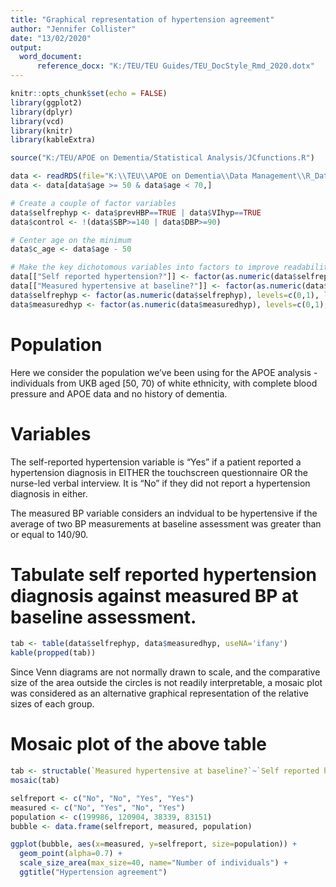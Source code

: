 ```yaml
---
title: "Graphical representation of hypertension agreement"
author: "Jennifer Collister"
date: "13/02/2020"
output: 
  word_document:
      reference_docx: "K:/TEU/TEU Guides/TEU_DocStyle_Rmd_2020.dotx"
---
```


```r
knitr::opts_chunk$set(echo = FALSE)
library(ggplot2)
library(dplyr)
library(vcd)
library(knitr)
library(kableExtra)

source("K:/TEU/APOE on Dementia/Statistical Analysis/JCfunctions.R")
```

```r
data <- readRDS(file="K:\\TEU\\APOE on Dementia\\Data Management\\R_Dataframes_TLA\\38358\\Organised\\apoe_excl.rds")
data <- data[data$age >= 50 & data$age < 70,]

# Create a couple of factor variables
data$selfrephyp <- data$prevHBP==TRUE | data$VIhyp==TRUE
data$control <- !(data$SBP>=140 | data$DBP>=90)

# Center age on the minimum
data$c_age <- data$age - 50

# Make the key dichotomous variables into factors to improve readability of outputs
data[["Self reported hypertension?"]] <- factor(as.numeric(data$selfrephyp), levels=c(0,1), labels=c("No", "Yes"))
data[["Measured hypertensive at baseline?"]] <- factor(as.numeric(data$measuredhyp), levels=c(0,1), labels=c("No", "Yes"))
data$selfrephyp <- factor(as.numeric(data$selfrephyp), levels=c(0,1), labels=c("Did not report hypertension", "Self-reported hypertensive"))
data$measuredhyp <- factor(as.numeric(data$measuredhyp), levels=c(0,1), labels=c("Not hypertensive at baseline", "Measured hypertensive at baseline"))

```

# Population

Here we consider the population we've been using for the APOE analysis - individuals from UKB aged [50, 70) of white ethnicity, with complete blood pressure and APOE data and no history of dementia.

# Variables

The self-reported hypertension variable is "Yes" if a patient reported a hypertension diagnosis in EITHER the touchscreen questionnaire OR the nurse-led verbal interview. It is "No" if they did not report a hypertension diagnosis in either.

The measured BP variable considers an indvidual to be hypertensive if the average of two BP measurements at baseline assessment was greater than or equal to 140/90.

# Tabulate self reported hypertension diagnosis against measured BP at baseline assessment.

```r

tab <- table(data$selfrephyp, data$measuredhyp, useNA='ifany')
kable(propped(tab))

```

Since Venn diagrams are not normally drawn to scale, and the comparative size of the area outside the circles is not readily interpretable, a mosaic plot was considered as an alternative graphical representation of the relative sizes of each group.


# Mosaic plot of the above table

```r

tab <- structable(`Measured hypertensive at baseline?`~`Self reported hypertension?`, data=data)
mosaic(tab)

```




```r

selfreport <- c("No", "No", "Yes", "Yes")
measured <- c("No", "Yes", "No", "Yes")
population <- c(199986, 120904, 38339, 83151)
bubble <- data.frame(selfreport, measured, population)

ggplot(bubble, aes(x=measured, y=selfreport, size=population)) + 
  geom_point(alpha=0.7) +
  scale_size_area(max_size=40, name="Number of individuals") +
  ggtitle("Hypertension agreement")

```

